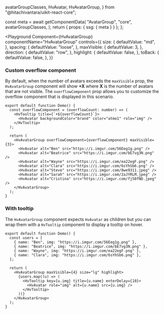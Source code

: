   avatarGroupClasses,
  HvAvatar,
  HvAvatarGroup,
} from "@hitachivantara/uikit-react-core";


  const meta = await getComponentData(
    "AvatarGroup",
    "core",
    avatarGroupClasses,
  );
  return { props: { ssg: { meta } } };
};

<Description />

<Page>

<Playground
  Component={HvAvatarGroup}
  componentName="HvAvatarGroup"
  controls={{
    size: {
      defaultValue: "md",
    },
    spacing: {
      defaultValue: "loose",
    },
    maxVisible: {
      defaultValue: 3,
    },
    direction: {
      defaultValue: "row",
    },
    highlight: {
      defaultValue: false,
    },
    toBack: {
      defaultValue: false,
    },
  }}
>
  <HvAvatar alt="Ben" src="https://i.imgur.com/56Eeg1g.png" />
  <HvAvatar alt="Beatrice" src="https://i.imgur.com/bE7vg3N.png" />
  <HvAvatar alt="Wayne" src="https://i.imgur.com/ea22egF.png" />
  <HvAvatar alt="Clara" src="https://i.imgur.com/6sYhSb6.png" />
  <HvAvatar alt="Steve" src="https://i.imgur.com/8we9311.jpeg" />
  <HvAvatar alt="Sarah" src="https://i.imgur.com/2aJYRLM.jpeg" />
  <HvAvatar alt="Cristina" src="https://i.imgur.com/fj50fND.jpeg" />
</Playground>

### Custom overflow component

By default, when the number of avatars exceeds the `maxVisible` prop, the `HvAvatarGroup` component will show **+X** where **X**
is the number of avatars that are not visible. The `overflowComponent` prop allows you to customize the overflow component that is
displayed in this scenario.

```tsx live
export default function Demo() {
  const overflowComponent = (overflowCount: number) => (
    <HvTooltip title={`+${overflowCount}`}>
      <HvAvatar backgroundColor="brand" color="atmo1" role="img" />
    </HvTooltip>
  );

  return (
    <HvAvatarGroup overflowComponent={overflowComponent} maxVisible={3}>
      <HvAvatar alt="Ben" src="https://i.imgur.com/56Eeg1g.png" />
      <HvAvatar alt="Beatrice" src="https://i.imgur.com/bE7vg3N.png" />
      <HvAvatar alt="Wayne" src="https://i.imgur.com/ea22egF.png" />
      <HvAvatar alt="Clara" src="https://i.imgur.com/6sYhSb6.png" />
      <HvAvatar alt="Steve" src="https://i.imgur.com/8we9311.jpeg" />
      <HvAvatar alt="Sarah" src="https://i.imgur.com/2aJYRLM.jpeg" />
      <HvAvatar alt="Cristina" src="https://i.imgur.com/fj50fND.jpeg" />
    </HvAvatarGroup>
  );
}
```

### With tooltip

The `HvAvatarGroup` component expects `HvAvatar` as children but you can wrap them with a `HvTooltip` component to display a tooltip on hover.

```tsx live
export default function Demo() {
  const users = [
    { name: "Ben", img: "https://i.imgur.com/56Eeg1g.png" },
    { name: "Beatrice", img: "https://i.imgur.com/bE7vg3N.png" },
    { name: "Wayne", img: "https://i.imgur.com/ea22egF.png" },
    { name: "Clara", img: "https://i.imgur.com/6sYhSb6.png" },
  ];

  return (
    <HvAvatarGroup maxVisible={4} size="lg" highlight>
      {users.map((u) => (
        <HvTooltip key={u.img} title={u.name} enterDelay={10}>
          <HvAvatar role="img" alt={u.name} src={u.img} />
        </HvTooltip>
      ))}
    </HvAvatarGroup>
  );
}
```

</Page>
